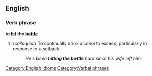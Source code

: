 ==English==
===Verb phrase===
'''to [[hit]] the [[bottle]]'''

# (''colloquial'') To continually drink alcohol to excess, particularly in response to a setback.
#: ''He's been '''hitting the bottle''' hard since his wife left him.''

[[Category:English idioms]]
[[Category:Verbal phrases]]